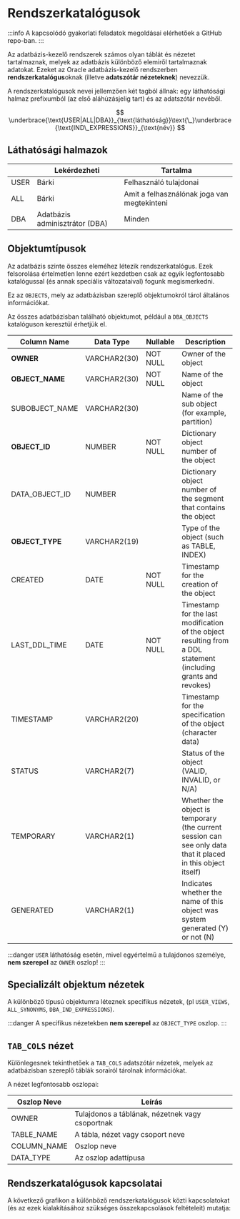 
# Rendszerkatalógusok

:::info
A kapcsolódó gyakorlati feladatok megoldásai elérhetőek a GitHub repo-ban.
:::

Az adatbázis-kezelő rendszerek számos olyan táblát és nézetet tartalmaznak, melyek az adatbázis különböző elemiről
tartalmaznak adatokat. Ezeket az Oracle adatbázis-kezelő rendszerben **rendszerkatalógus**oknak
(illetve **adatszótár nézeteknek**) nevezzük.

A rendszerkatalógusok nevei jellemzően két tagból állnak: egy láthatósági halmaz prefixumból
(az első aláhúzásjelig tart) és az adatszótár nevéből.

$$
\underbrace{\text{USER|ALL|DBA}}_{\text{láthatóság}}\text{\_}\underbrace{\text{IND\_EXPRESSIONS}}_{\text{név}}
$$

## Láthatósági halmazok

|      | Lekérdezheti                   | Tartalma                                    |
|------|--------------------------------|---------------------------------------------|
| USER | Bárki                          | Felhasználó tulajdonai                      |
| ALL  | Bárki                          | Amit a felhasználónak joga van megtekinteni |
| DBA  | Adatbázis adminisztrátor (DBA) | Minden                                      |

## Objektumtípusok

Az adatbázis szinte összes eleméhez létezik rendszerkatalógus. Ezek felsorolása értelmetlen lenne ezért kezdetben csak
az egyik legfontosabb katalógussal (és annak speciális változataival) fogunk megismerkedni.

Ez az `OBJECTS`, mely az adatbázisban szereplő objektumokról tárol általános információkat.

Az összes adatbázisban található objektumot, például a `DBA_OBJECTS` katalóguson keresztül érhetjük el.

| Column Name     | Data Type    | Nullable | Description                                                                                                     |
|-----------------|--------------|----------|-----------------------------------------------------------------------------------------------------------------|
| **OWNER**       | VARCHAR2(30) | NOT NULL | Owner of the object                                                                                             |
| **OBJECT_NAME** | VARCHAR2(30) | NOT NULL | Name of the object                                                                                              |
| SUBOBJECT_NAME  | VARCHAR2(30) |          | Name of the sub object (for example, partition)                                                                  |
| **OBJECT_ID**   | NUMBER       | NOT NULL | Dictionary object number of the object                                                                          |
| DATA_OBJECT_ID  | NUMBER       |          | Dictionary object number of the segment that contains the object                                                |
| **OBJECT_TYPE** | VARCHAR2(19) |          | Type of the object (such as TABLE, INDEX)                                                                       |
| CREATED         | DATE         | NOT NULL | Timestamp for the creation of the object                                                                        |
| LAST_DDL_TIME   | DATE         | NOT NULL | Timestamp for the last modification of the object resulting from a DDL statement (including grants and revokes) |
| TIMESTAMP       | VARCHAR2(20) |          | Timestamp for the specification of the object (character data)                                                  |
| STATUS          | VARCHAR2(7)  |          | Status of the object (VALID, INVALID, or N/A)                                                                   |
| TEMPORARY       | VARCHAR2(1)  |          | Whether the object is temporary (the current session can see only data that it placed in this object itself)    |
| GENERATED       | VARCHAR2(1)  |          | Indicates whether the name of this object was system generated (Y) or not (N)                                   |

:::danger
`USER` láthatóság esetén, mivel egyértelmű a tulajdonos személye, **nem szerepel** az `OWNER` oszlop!
:::

## Specializált objektum nézetek

A különböző típusú objektumra léteznek specifikus nézetek, (pl `USER_VIEWS`, `ALL_SYNONYMS`, `DBA_IND_EXPRESSIONS`).

:::danger
A specifikus nézetekben **nem szerepel** az `OBJECT_TYPE` oszlop.
:::

## `TAB_COLS` nézet
Különlegesnek tekinthetőek a `TAB_COLS` adatszótár nézetek, melyek az adatbázisban szereplő táblák sorairól tárolnak
információkat.

A nézet legfontosabb oszlopai:


| Oszlop Neve | Leírás                                          |
|-------------|-------------------------------------------------|
| OWNER       | Tulajdonos a táblának, nézetnek vagy csoportnak |
| TABLE_NAME  | A tábla, nézet vagy csoport neve                |
| COLUMN_NAME | Oszlop neve                                     |
| DATA_TYPE   | Az oszlop adattípusa                            |


## Rendszerkatalógusok kapcsolatai
A következő grafikon a különböző rendszerkatalógusok közti kapcsolatokat (és az ezek kialakításához
szükséges összekapcsolások feltételeit) mutatja:

<AllViewsFlow/>
